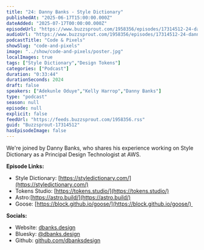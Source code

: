 ```yaml
---
title: "24: Danny Banks - Style Dictionary"
publishedAt: "2025-06-17T15:00:00.000Z"
dateAdded: "2025-07-17T00:00:00.000Z"
episodeUrl: "https://www.buzzsprout.com/1958356/episodes/17314512-24-danny-banks-style-dictionary.mp3"
audioUrl: "https://www.buzzsprout.com/1958356/episodes/17314512-24-danny-banks-style-dictionary.mp3"
podcastTitle: "Code & Pixels"
showSlug: "code-and-pixels"
image: "../show/code-and-pixels/poster.jpg"
localImages: true
tags: ["Style Dictionary","Design Tokens"]
categories: ["Podcast"]
duration: "0:33:44"
durationSeconds: 2024
draft: false
speakers: ["Adekunle Oduye","Kelly Harrop","Danny Banks"]
type: "podcast"
season: null
episode: null
explicit: false
feedUrl: "https://feeds.buzzsprout.com/1958356.rss"
guid: "Buzzsprout-17314512"
hasEpisodeImage: false
---
```

We're joined by Danny Banks, who shares his experience working on Style Dictionary as a Principal Design Technologist at AWS.

**Episode Links:**

-   Style Dictionary: [https://styledictionary.com/](https://styledictionary.com/)
-   Tokens Studio: [https://tokens.studio/](https://tokens.studio/)
-   Astro:[https://astro.build/](https://astro.build/)
-   Goose: [https://block.github.io/goose/](https://block.github.io/goose/) 

**Socials:**

-   Website: [dbanks.design](https://dbanks.design)
-   Bluesky: [@dbanks.design](https://bsky.app/profile/dbanks.design)
-   Github: [github.com/dbanksdesign](https://github.com/dbanksdesign)
